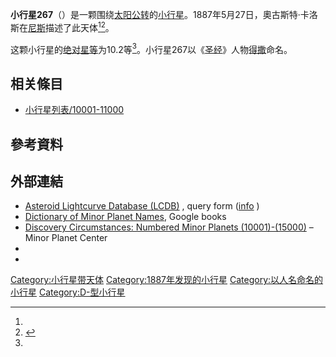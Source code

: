 {{Infobox planet
 | minorplanet     = yes
 | name            = 267 Tirza
 | background      = #D6D6D6
 | image = 
 | image_size      = 
 | caption         =
 | discovery_ref   =  <ref name="MPC-object" />
 | discoverer      = [[奧古斯特·卡洛斯|奧古斯特·卡洛斯]]
 | discovery_site  = [[尼斯|尼斯]]
 | discovered      = 1887年5月27日
 | mpc_name        = 267 Tirza
 | alt_names       = 267 Tirza
 | pronounced      = 
 | named_after     = <ref name="MPC-object" />
 | mp_category     = [[主帶小行星|主帶小行星]] <ref name="MPC-object" /><ref name="jpldata" />
 | orbit_ref       = <ref name="a">[http://ssd.jpl.nasa.gov/sbdb.cgi?sstr=267 267] {{Wayback|url=http://ssd.jpl.nasa.gov/sbdb.cgi?sstr=267 |date=20200803070019 }}，小行星數據庫瀏覽器（JPL Small-Body Database Browser）－[[美国国家航空航天局|美国国家航空航天局]]喷气推进实验室</ref>
 | epoch           = 2018-03-23.0（[[儒略日|JD]] 2458200.5）
 | uncertainty     = 0
 | observation_arc = 
 | aphelion = {{convert|3.049|AU|km|3|abbr=on|lk=out}}
 | perihelion      = {{convert|2.5017036|AU|km|3|abbr=on}}
 | semimajor       = 2.7752008
 | eccentricity    = 0.0985504
 | period          = 4.62[[儒略年|yr]]
 | mean_anomaly    = 95.64326[[度|°]]
 | mean_motion     = {{Deg2DMS|0.21318770|sup=ms}} / day
 | inclination     = 6.00312
 | asc_node        = 73.74839°
 | arg_peri        = 196.47390
 | mean_diameter   = 
 | rotation        = 
 | albedo          =
 | spectral_type   =
 | abs_magnitude   = 10.2<ref name="jpldata" />
}}
'''小行星267'''（{{lang-en|267 Tirza}}）是一颗围绕[[太阳|太阳]][[公转|公转]]的[[小行星|小行星]]。1887年5月27日，奧古斯特·卡洛斯在[[尼斯|尼斯]]描述了此天体<ref name="a" /><ref>{{cite news|title=小行星列表|url=http://cfa-www.harvard.edu/iau/lists/NumberedMPs.txt|accessdate=2018-10-19|newspaper=哈佛大学|archive-date=2008-05-17|archive-url=https://web.archive.org/web/20080517010638/http://cfa-www.harvard.edu/iau/lists/NumberedMPs.txt|dead-url=no}}</ref>。

这颗小行星的[[绝对星等|绝对星等]]为10.2等<ref name="a" />。小行星267以《[[圣经|圣经]]》人物[[得撒|得撒]]命名。


== 相关條目 ==
*[[小行星列表/10001-11000|小行星列表/10001-11000]]

== 參考資料 ==
{{reflist|refs=

<ref name="jpldata">{{cite web
 |type         = 2018-01-26 last obs.
 |title        = JPL Small-Body Database Browser:267 Tirza-267 Tirza
 |url          = https://ssd.jpl.nasa.gov/sbdb.cgi?sstr=267
 |publisher    = [[Jet_Propulsion_Laboratory|Jet Propulsion Laboratory]]
 |accessdate   = 28 March 2018
 |archive-date = 2020-08-03
 |archive-url  = https://web.archive.org/web/20200803070019/https://ssd.jpl.nasa.gov/sbdb.cgi?sstr=267
 |dead-url     = no
}}</ref>

<ref name="MPC-object">{{cite web
  |title      = 267 Tirza
  |work      = Minor Planet Center
  |url      = https://www.minorplanetcenter.net/db_search/show_object?object_id=267
  |accessdate      = 28 March 2018
  |archive-date      = 2016-03-04
  |archive-url      = https://web.archive.org/web/20160304092510/http://minorplanetcenter.net/db_search/show_object?object_id=267
  |dead-url      = no
  }}</ref>

}}

==  外部連結 ==
* [http://www.minorplanet.info/PHP/lcdbsummaryquery.php Asteroid Lightcurve Database (LCDB)] {{Wayback|url=http://www.minorplanet.info/PHP/lcdbsummaryquery.php |date=20171210173955 }}, query form ([http://www.minorplanet.info/lightcurvedatabase.html info] {{Wayback|url=http://www.minorplanet.info/lightcurvedatabase.html |date=20171216050541 }})
* [https://books.google.com/books?id=aeAg1X7afOoC&pg Dictionary of Minor Planet Names], Google books
* [http://www.minorplanetcenter.net/iau/lists/NumberedMPs010001.html Discovery Circumstances: Numbered Minor Planets (10001)-(15000)] {{Wayback|url=http://www.minorplanetcenter.net/iau/lists/NumberedMPs010001.html |date=20180612162317 }} – Minor Planet Center
* {{AstDys|267}}
* {{JPL small body}}

{{Minor Planet Number|[[小行星266|小行星266]]|[[小行星268|小行星268]]}}
{{小天体}}

[[Category:小行星带天体|Category:小行星带天体]]
[[Category:1887年发现的小行星|Category:1887年发现的小行星]]
[[Category:以人名命名的小行星|Category:以人名命名的小行星]]
[[Category:D-型小行星|Category:D-型小行星]]